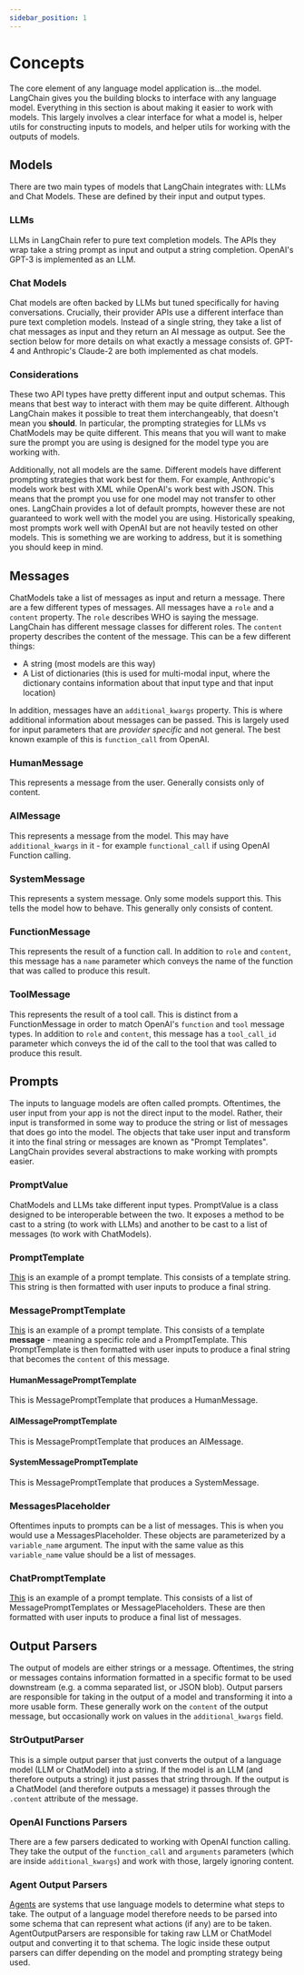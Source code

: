 ```yaml
---
sidebar_position: 1
---
```


# Concepts

The core element of any language model application is...the model. LangChain gives you the building blocks to interface with any language model. Everything in this section is about making it easier to work with models. This largely involves a clear interface for what a model is, helper utils for constructing inputs to models, and helper utils for working with the outputs of models.

## Models

There are two main types of models that LangChain integrates with: LLMs and Chat Models. These are defined by their input and output types.

### LLMs

LLMs in LangChain refer to pure text completion models.
The APIs they wrap take a string prompt as input and output a string completion. OpenAI's GPT-3 is implemented as an LLM.

### Chat Models
Chat models are often backed by LLMs but tuned specifically for having conversations.
Crucially, their provider APIs use a different interface than pure text completion models. Instead of a single string,
they take a list of chat messages as input and they return an AI message as output. See the section below for more details on what exactly a message consists of. GPT-4 and Anthropic's Claude-2 are both implemented as chat models.

### Considerations

These two API types have pretty different input and output schemas. This means that best way to interact with them may be quite different. Although LangChain makes it possible to treat them interchangeably, that doesn't mean you **should**. In particular, the prompting strategies for LLMs vs ChatModels may be quite different. This means that you will want to make sure the prompt you are using is designed for the model type you are working with.

Additionally, not all models are the same. Different models have different prompting strategies that work best for them. For example, Anthropic's models work best with XML while OpenAI's work best with JSON. This means that the prompt you use for one model may not transfer to other ones. LangChain provides a lot of default prompts, however these are not guaranteed to work well with the model you are using. Historically speaking, most prompts work well with OpenAI but are not heavily tested on other models. This is something we are working to address, but it is something you should keep in mind.


## Messages

ChatModels take a list of messages as input and return a message. There are a few different types of messages. All messages have a `role` and a `content` property. The `role` describes WHO is saying the message. LangChain has different message classes for different roles. The `content` property describes the content of the message. This can be a few different things:

- A string (most models are this way)
- A List of dictionaries (this is used for multi-modal input, where the dictionary contains information about that input type and that input location)

In addition, messages have an `additional_kwargs` property. This is where additional information about messages can be passed. This is largely used for input parameters that are *provider specific* and not general. The best known example of this is `function_call` from OpenAI.

### HumanMessage

This represents a message from the user. Generally consists only of content.


### AIMessage

This represents a message from the model. This may have `additional_kwargs` in it - for example `functional_call` if using OpenAI Function calling.


### SystemMessage

This represents a system message. Only some models support this. This tells the model how to behave. This generally only consists of content.

### FunctionMessage

This represents the result of a function call. In addition to `role` and `content`, this message has a `name` parameter which conveys the name of the function that was called to produce this result.

### ToolMessage

This represents the result of a tool call. This is distinct from a FunctionMessage in order to match OpenAI's `function` and `tool` message types. In addition to `role` and `content`, this message has a `tool_call_id` parameter which conveys the id of the call to the tool that was called to produce this result.

## Prompts

The inputs to language models are often called prompts. Oftentimes, the user input from your app is not the direct input to the model. Rather, their input is transformed in some way to produce the string or list of messages that does go into the model. The objects that take user input and transform it into the final string or messages are known as "Prompt Templates". LangChain provides several abstractions to make working with prompts easier.

### PromptValue

ChatModels and LLMs take different input types. PromptValue is a class designed to be interoperable between the two. It exposes a method to be cast to a string (to work with LLMs) and another to be cast to a list of messages (to work with ChatModels).

### PromptTemplate

[This](/docs/modules/model_io/prompts/quick_start#prompttemplate) is an example of a prompt template. This consists of a template string. This string is then formatted with user inputs to produce a final string.

### MessagePromptTemplate

[This](/docs/guides/modules/prompts/message_prompts) is an example of a prompt template. This consists of a template **message** - meaning a specific role and a PromptTemplate. This PromptTemplate is then formatted with user inputs to produce a final string that becomes the `content` of this message.

#### HumanMessagePromptTemplate

This is MessagePromptTemplate that produces a HumanMessage.

#### AIMessagePromptTemplate

This is MessagePromptTemplate that produces an AIMessage.

#### SystemMessagePromptTemplate

This is MessagePromptTemplate that produces a SystemMessage.

### MessagesPlaceholder

Oftentimes inputs to prompts can be a list of messages. This is when you would use a MessagesPlaceholder. These objects are parameterized by a `variable_name` argument. The input with the same value as this `variable_name` value should be a list of messages.

### ChatPromptTemplate

[This](/docs/modules/model_io/prompts/quick_start#chatprompttemplate) is an example of a prompt template. This consists of a list of MessagePromptTemplates or MessagePlaceholders. These are then formatted with user inputs to produce a final list of messages.

## Output Parsers

The output of models are either strings or a message. Oftentimes, the string or messages contains information formatted in a specific format to be used downstream (e.g. a comma separated list, or JSON blob). Output parsers are responsible for taking in the output of a model and transforming it into a more usable form. These generally work on the `content` of the output message, but occasionally work on values in the `additional_kwargs` field.

### StrOutputParser

This is a simple output parser that just converts the output of a language model (LLM or ChatModel) into a string. If the model is an LLM (and therefore outputs a string) it just passes that string through. If the output is a ChatModel (and therefore outputs a message) it passes through the `.content` attribute of the message.

### OpenAI Functions Parsers

There are a few parsers dedicated to working with OpenAI function calling. They take the output of the `function_call` and `arguments` parameters (which are inside `additional_kwargs`) and work with those, largely ignoring content.

### Agent Output Parsers

[Agents](../agents) are systems that use language models to determine what steps to take. The output of a language model therefore needs to be parsed into some schema that can represent what actions (if any) are to be taken. AgentOutputParsers are responsible for taking raw LLM or ChatModel output and converting it to that schema. The logic inside these output parsers can differ depending on the model and prompting strategy being used.





